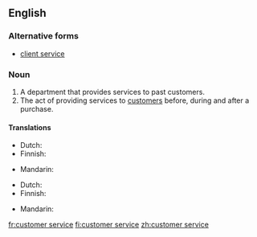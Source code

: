 ==English==
{{wikipedia}}

===Alternative forms===
* [[client service]]

===Noun===
{{en-noun|-}}

# A department that provides services to past customers.
# The act of providing services to [[customer]]s before, during and after a purchase.

====Translations====
{{trans-top|department}}
* Dutch: {{t|nl|klantenservice|m|f}}
* Finnish: {{t+|fi|asiakaspalvelu}}
{{trans-mid}}
* Mandarin: {{t|zh|顾客服务部|tr=gùkèfúwùbù|sc=Hani}}
{{trans-bottom}}

{{trans-top|act of providing services}}
* Dutch: {{t|nl|klantenservice|m|f}}
* Finnish: {{t+|fi|asiakaspalvelu}}
{{trans-mid}}
* Mandarin: {{t|zh|顾客服务|tr=gùkèfúwù|sc=Hani}}
{{trans-bottom}}

[[fr:customer service]]
[[fi:customer service]]
[[zh:customer service]]